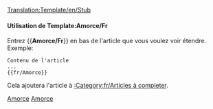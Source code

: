 <noinclude>[[Translation:Template/en/Stub]]</noinclude><noinclude></noinclude>{{fr/Fenêtre de message| type  = annonce
| image = StubIcon.png
| texte = <strong>Amorce</strong><br>Cet article est une amorce. Merci, si vous le pouvez, [{{fullurl:{{NAMESPACE}}:{{PAGENAME}}|action=edit}} de le compléter].
}}<includeonly>{{{1|[[Category:fr/Articles à completer]]}}}</includeonly><noinclude>

====Utilisation de Template:Amorce/Fr====
Entrez <nowiki>{{</nowiki>'''Amorce/Fr'''<nowiki>}}</nowiki> en bas de l'article que vous voulez voir étendre. Exemple:
<pre>
Contenu de l'article
...
{{fr/Amorce}}
</pre>
Cela ajoutera l'article à [[:Category:fr/Articles à completer]].

[[Category:fr/Modèles|Amorce]][[Category:fr/Fenêtres de message|Amorce]]</noinclude>